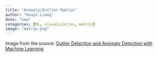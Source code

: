 ```yaml
---
title: "Anomaly/Outlier Matrix"
author: "Huayu Liang"
date: "now"
categories: [ML, visualization, matrix]
image: "matrix.png"
---
```


Image from the source: [Outlier Detection and Anomaly Detection with Machine Learning](https://medium.com/@mehulved1503/outlier-detection-and-anomaly-detection-with-machine-learning-caa96b34b7f6)

